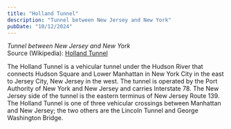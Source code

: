 ```yaml
---
title: "Holland Tunnel"
description: "Tunnel between New Jersey and New York"
pubDate: "10/12/2024"
---
```


*Tunnel between New Jersey and New York*  
Source (Wikipedia): [Holland Tunnel][1]

The Holland Tunnel is a vehicular tunnel under the Hudson River that connects Hudson Square and Lower Manhattan in New York City in the east to Jersey City, New Jersey in the west. The tunnel is operated by the Port Authority of New York and New Jersey and carries Interstate 78. The New Jersey side of the tunnel is the eastern terminus of New Jersey Route 139. The Holland Tunnel is one of three vehicular crossings between Manhattan and New Jersey; the two others are the Lincoln Tunnel and George Washington Bridge.

[1]: https://en.wikipedia.org/wiki/Holland_Tunnel
